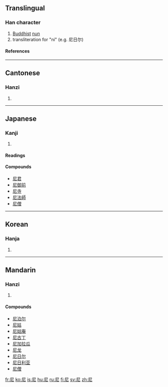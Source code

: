 ==Translingual==
===Han character===
{{Han char|rn=44|rad=尸|as=02|sn=5|four=7721<sub>1</sub>|canj=尸心 (SP)}}
# [[Buddhist]] [[nun]]
# transliteration for "ni" (e.g. 尼日尔)
====References====
{{Han ref|kx=0300.030|dkj=07635|dj=0596.010|hdz=20965.040|uh=5C3C|ud=23612|bh=A5A7|bd=42407}}
----
==Cantonese==
===Hanzi===
{{yue-hanzi|jyut=|y=nei4}}
# {{defn|Cantonese}}
----
==Japanese==
===Kanji===
{{ja-kanji|grade=|rs=尸02}}
# {{defn|Japanese}} 
====Readings====
{{ja-readings|on=[[に]] (ni), [[じ]] (ji)|kun=[[あま]] (ama)}}

====Compounds====
*[[尼君]]
*[[尼御前]]
*[[尼寺]]
*[[尼法師]]
*[[尼僧]]
----
==Korean==
===Hanja===
{{ko-hanja|hangeul=[[니]], [[일]]|rv=ni, il|mr=ni, il}}
# {{defn|Korean}}
----
==Mandarin==
===Hanzi===
{{cmn-hanzi|pin=[[ní]] (ni2)|wg=ni<sup>2</sup>}}
# {{defn|Mandarin}}

====Compounds====
*[[尼泊尔]]
*[[尼姑]]
*[[尼姑庵]]
*[[尼古丁]]
*[[尼加拉瓜]]
*[[尼龙]]
*[[尼日尔]]
*[[尼日利亚]]
*[[尼僧]]

[[fr:尼]]
[[ko:尼]]
[[is:尼]]
[[hu:尼]]
[[ru:尼]]
[[fi:尼]]
[[sv:尼]]
[[zh:尼]]